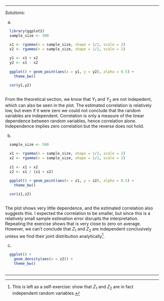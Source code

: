 
***
*Solutions:*

(a)

```r
  
  library(ggplot2)
  sample_size <- 500

  x1 <- rgamma(n = sample_size, shape = 1/2, scale = 2)
  x2 <- rgamma(n = sample_size, shape = 1/2, scale = 2)
  
  y1 <- x1 + x2
  y2 <- x1 - x2
  
  ggplot() + geom_point(aes(x = y1, y = y2), alpha = 0.5) +
    theme_bw()

  cor(y1,y2)
  
```

From the theoretical section, we know that $Y_{1}$ and $Y_{2}$ are not indepedent, which can also be seen in the plot. The estimated correlation is relatively low, but even if it were zero we could not conclude that the random variables are independent. Correlation is only a measure of the linear dependence between random variables, hence correlation alone. Independence implies zero correlation but the reverse does not hold.

(b) 

```r
  
  sample_size <- 500

  x1 <- rgamma(n = sample_size, shape = 1/2, scale = 2)
  x2 <- rgamma(n = sample_size, shape = 1/2, scale = 2)
  
  z1 <- x1 + x2
  z2 <- x1 / (x1 + x2)
  
  ggplot() + geom_point(aes(x = z1, y = z2), alpha = 0.5) +
    theme_bw()

  cor(z1,z2)
  
```

The plot shows very little dependence, and the estimated correlation also suggests this. I expected the correlation to be smaller, but since this is a relatively small sample estimation error disrupts the interpretation. Repeating the exercise shows that is very close to zero on average. However, we can't conclude that $Z_{1}$ and $Z_{2}$ are independent conclusively unless we find their joint distribution analytically^[This is left as a self-exercise: show that $Z_{1}$ and $Z_{2}$ are in fact independent random variables.].

(c)

```r
  
  ggplot() + 
    geom_density(aes(x = z2)) +
    theme_bw()
  
```

***